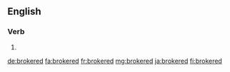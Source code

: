 ==English==

===Verb===
{{head|en|verb form}}

# {{en-past of|broker}}

[[de:brokered]]
[[fa:brokered]]
[[fr:brokered]]
[[mg:brokered]]
[[ja:brokered]]
[[fi:brokered]]